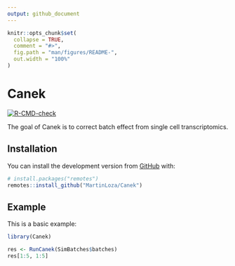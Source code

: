 ```yaml
---
output: github_document
---
```


<!-- README.md is generated from README.Rmd. Please edit that file -->

```r
knitr::opts_chunk$set(
  collapse = TRUE,
  comment = "#>",
  fig.path = "man/figures/README-",
  out.width = "100%"
)
```

# Canek

<!-- badges: start -->
[![R-CMD-check](https://github.com/MartinLoza/Canek/workflows/R-CMD-check/badge.svg)](https://github.com/MartinLoza/Canek/actions)
<!-- badges: end -->

The goal of Canek is to correct batch effect from single cell transcriptomics. 

## Installation

<!--
You can install the released version of Canek from [CRAN](https://CRAN.R-project.org) with:

``` r
install.packages("Canek")
```
-->

You can install the development version from [GitHub](https://github.com/) with:

``` r
# install.packages("remotes")
remotes::install_github("MartinLoza/Canek")
```
## Example

This is a basic example:

```r
library(Canek)

res <- RunCanek(SimBatches$batches)
res[1:5, 1:5]
```

